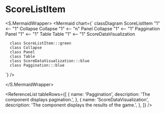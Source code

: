 

<Meta title="ApplicationModel/Components/Pages/AdminPage/UserResult/ScoreListItem/docs" />

# ScoreListItem

<ComponentInfoTable
  name="ScoreListItem"
  description="The component displays pagination."
  source="components/pages/admin-pages/user-results/score-list-item"
/>

<S.MermaidWrapper>
<Mermaid
  chart={`
     classDiagram
      ScoreListItem "1" <-- "1" Collapse
      Collapse "1" <-- "n" Panel
      Collapse "1" <-- "1" Paggination
      Panel "1" <-- "1" Table
      Table "1" <-- "1" ScoreDataVisualization

      class ScoreListItem:::green
      class Collapse
      class Panel
      class Table
      class ScoreDataVisualization:::blue
      class Paggination:::blue

`}
/>

</S.MermaidWrapper>

<ReferenceList
  tableRows={[
    {
      name: 'Paggination',
      description: 'The component displays pagination.',
    },
    {
      name: 'ScoreDataVisualization',
      description: 'The component displays the results of the game.',
    },
  ]}
/>
